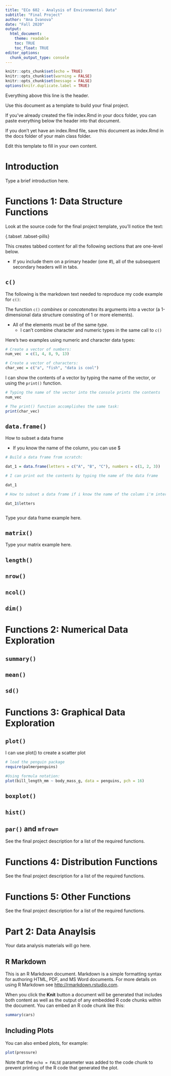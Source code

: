 ```yaml
---
title: "ECo 602 - Analysis of Environmental Data"
subtitle: "Final Project"
author: "Ana Ivanova"
date: "Fall 2020"
output:
  html_document:
    theme: readable
    toc: TRUE
    toc_float: TRUE
editor_options:
  chunk_output_type: console
---
```

```r
knitr::opts_chunk$set(echo = TRUE)
knitr::opts_chunk$set(warning = FALSE)
knitr::opts_chunk$set(message = FALSE)
options(knitr.duplicate.label = TRUE)
```

Everything above this line is the header.


<!-- The following text won't be displayed in your document.  It tells R how to make nicer looking buttons for your tabbed content. -->

<style type="text/css" rel="stylesheet">

.btn {
    border-width: 0 0 0 0;
    font-weight: normal;
    text-transform: none;
}

.btn-default {
    color: #2ecc71;
    background-color: #ffffff;
    border-color: #ffffff;
}
</style>


Use this document as a template to build your final project.

If you've already created the file index.Rmd in your docs folder, you can paste everything below the header into that document.

If you don't yet have an index.Rmd file, save this document as index.Rmd in the docs folder of your main class folder.

Edit this template to fill in your own content.


# Introduction

Type a brief introduction here.


# Functions 1: Data Structure Functions {.tabset .tabset-pills}

Look at the source code for the final project template, you'll notice the text:

{.tabset .tabset-pills}

This creates tabbed content for all the following sections that are one-level below.

- If you include them on a primary header (one #), all of the subsequent secondary headers will in tabs.




## `c()`

The following is the markdown text needed to reproduce my code example for `c()`:


The function `c()` *combines* or *concatenates* its arguments into a vector (a 1-dimensional data structure consisting of 1 or more elements).

- All of the elements must be of the same *type*.
  - I can't combine character and numeric types in the same call to `c()`

Here's two examples using numeric and character data types:

```r
# Create a vector of numbers:
num_vec  = c(1, 4, 8, 9, 13)

# Create a vector of characters:
char_vec = c("a", "fish", "data is cool")
```

I can show the contents of a vector by typing the name of the vector, or using the `print()` function.

```r
# Typing the name of the vector into the console prints the contents
num_vec

# The print() function accomplishes the same task:
print(char_vec)
```

## `data.frame()`

How to subset a data frame 

- If you know the name of the column, you can use $

```r

# Build a data frame from scratch:

dat_1 = data.frame(letters = c("A", "B", "C"), numbers = c(1, 2, 3))

# I can print out the contents by typing the name of the data frame

dat_1

# How to subset a data frame if i know the name of the column i'm interested in I can use the $ symbol

dat_1$letters



```

Type your data frame example here.

## `matrix()`

Type your matrix example here.


## `length()`


## `nrow()`


## `ncol()`


## `dim()`


# Functions 2: Numerical Data Exploration  {.tabset .tabset-pills}

## `summary()`

## `mean()`

## `sd()`
 


# Functions 3: Graphical Data Exploration {.tabset .tabset-pills}

## `plot()`

I can use plot() to create a scatter plot


```r
# load the penguin package 
require(palmerpenguins)

#Using formula notation:
plot(bill_length_mm ~ body_mass_g, data = penguins, pch = 16)
```

## `boxplot()`
## `hist()`
## `par()` and `mfrow=`


See the final project description for a list of the required functions.



# Functions 4: Distribution Functions {.tabset .tabset-pills}

See the final project description for a list of the required functions.



# Functions 5: Other Functions {.tabset .tabset-pills}

See the final project description for a list of the required functions.




# Part 2: Data Anaylsis

Your data analysis materials will go here.






## R Markdown

This is an R Markdown document. Markdown is a simple formatting syntax for authoring HTML, PDF, and MS Word documents. For more details on using R Markdown see <http://rmarkdown.rstudio.com>.

When you click the **Knit** button a document will be generated that includes both content as well as the output of any embedded R code chunks within the document. You can embed an R code chunk like this:

```r
summary(cars)
```

## Including Plots

You can also embed plots, for example:

```r
plot(pressure)
```

Note that the `echo = FALSE` parameter was added to the code chunk to prevent printing of the R code that generated the plot.